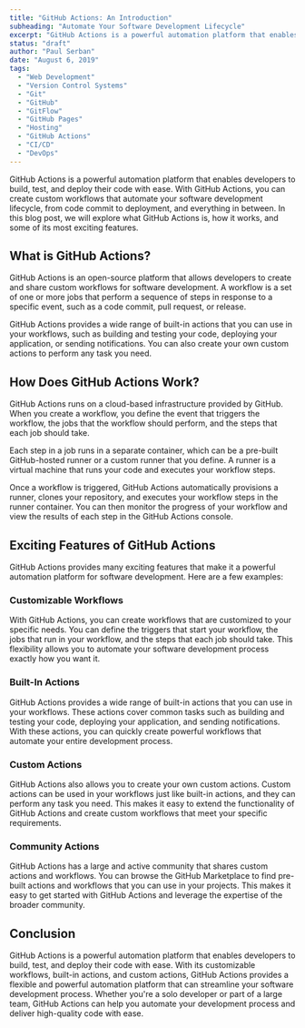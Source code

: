 ```yaml
---
title: "GitHub Actions: An Introduction"
subheading: "Automate Your Software Development Lifecycle"
excerpt: "GitHub Actions is a powerful automation platform that enables developers to build, test, and deploy their code with ease. With GitHub Actions, you can create custom workflows that automate your software development lifecycle, from code commit to deployment, and everything in between. In this blog post, we will explore what GitHub Actions is, how it works, and some of its most exciting features."
status: "draft"
author: "Paul Serban"
date: "August 6, 2019"
tags:
  - "Web Development"
  - "Version Control Systems"
  - "Git"
  - "GitHub"
  - "GitFlow"
  - "GitHub Pages"
  - "Hosting"
  - "GitHub Actions"
  - "CI/CD"
  - "DevOps"
---
```


GitHub Actions is a powerful automation platform that enables developers to build, test, and deploy their code with ease. With GitHub Actions, you can create custom workflows that automate your software development lifecycle, from code commit to deployment, and everything in between. In this blog post, we will explore what GitHub Actions is, how it works, and some of its most exciting features.

## What is GitHub Actions?
GitHub Actions is an open-source platform that allows developers to create and share custom workflows for software development. A workflow is a set of one or more jobs that perform a sequence of steps in response to a specific event, such as a code commit, pull request, or release.

GitHub Actions provides a wide range of built-in actions that you can use in your workflows, such as building and testing your code, deploying your application, or sending notifications. You can also create your own custom actions to perform any task you need.

## How Does GitHub Actions Work?
GitHub Actions runs on a cloud-based infrastructure provided by GitHub. When you create a workflow, you define the event that triggers the workflow, the jobs that the workflow should perform, and the steps that each job should take.

Each step in a job runs in a separate container, which can be a pre-built GitHub-hosted runner or a custom runner that you define. A runner is a virtual machine that runs your code and executes your workflow steps.

Once a workflow is triggered, GitHub Actions automatically provisions a runner, clones your repository, and executes your workflow steps in the runner container. You can then monitor the progress of your workflow and view the results of each step in the GitHub Actions console.

## Exciting Features of GitHub Actions
GitHub Actions provides many exciting features that make it a powerful automation platform for software development. Here are a few examples:

### Customizable Workflows
With GitHub Actions, you can create workflows that are customized to your specific needs. You can define the triggers that start your workflow, the jobs that run in your workflow, and the steps that each job should take. This flexibility allows you to automate your software development process exactly how you want it.

### Built-In Actions
GitHub Actions provides a wide range of built-in actions that you can use in your workflows. These actions cover common tasks such as building and testing your code, deploying your application, and sending notifications. With these actions, you can quickly create powerful workflows that automate your entire development process.

### Custom Actions
GitHub Actions also allows you to create your own custom actions. Custom actions can be used in your workflows just like built-in actions, and they can perform any task you need. This makes it easy to extend the functionality of GitHub Actions and create custom workflows that meet your specific requirements.

### Community Actions
GitHub Actions has a large and active community that shares custom actions and workflows. You can browse the GitHub Marketplace to find pre-built actions and workflows that you can use in your projects. This makes it easy to get started with GitHub Actions and leverage the expertise of the broader community.

## Conclusion
GitHub Actions is a powerful automation platform that enables developers to build, test, and deploy their code with ease. With its customizable workflows, built-in actions, and custom actions, GitHub Actions provides a flexible and powerful automation platform that can streamline your software development process. Whether you're a solo developer or part of a large team, GitHub Actions can help you automate your development process and deliver high-quality code with ease.